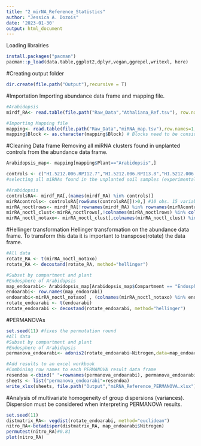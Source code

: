 ---
title: "2_mirNA_Reference_Statistics"
author: "Jessica A. Dozois"
date: '2023-01-30'
output: html_document
---
Loading librairies
```{r Librairies}
install.packages("pacman")
pacman::p_load(data.table,ggplot2,dplyr,vegan,ggrepel,writexl, here)
```
#Creating output folder
```{r}
dir.create(file.path("Output"),recursive = T)
```


#Importation
Importing abundance data frame and mapping file.
```{r}
#Arabidopsis
mirdf_RA<- read.table(file.path("Raw_Data","Athaliana_Ref.tsv"), row.names=1, header=T, sep="\t", comment.char = "")# 428 obs. 104

#Importing Mapping file
mapping<- read.table(file.path("Raw_Data","miRNA_map.tsv"),row.names=1, header=T, sep="\t", comment.char = "") # 104 obs.6 variables
mapping$Block <- as.character(mapping$Block) # Blocks need to be considered as chr
```



#Cleaning Data frame
Removing all miRNA clusters found in unplanted controls from the abundance data frame.
```{r Cleaning DF}
Arabidopsis_map<- mapping[mapping$Plant=="Arabidopsis",]

controls <- c("HI.5212.006.RPI12.7","HI.5212.006.RPI13.8","HI.5212.006.RPI14.9","HI.5212.006.RPI21.16", "HI.5212.006.RPI22.17", "HI.5212.006.RPI23.18", "HI.5212.006.RPI30.25", "HI.5212.006.RPI31.26" , "HI.5212.006.RPI32.27", "HI.5212.007.RPI39.34", "HI.5212.007.RPI40.35", "HI.5212.007.RPI41.36", "HI.5212.007.RPI48.43", "HI.5212.007.RPI1.44", "HI.5212.007.RPI2.45")
#selecting all miRNAs found in the unplanted soil samples (experimental controls)

#Arabidopsis
controlsRA<- mirdf_RA[,(names(mirdf_RA) %in% controls)]
mirRAcontrols<- controlsRA[rowSums(controlsRA[])>0,] #10 obs. 15 variables
mirRA_noctlrows<- mirdf_RA[!rownames(mirdf_RA) %in% rownames(mirRAcontrols),]#418obs.  104 variables
mirRA_noctl_clust<-mirRA_noctlrows[,!colnames(mirRA_noctlrows) %in% colnames(mirRAcontrols)]#418 obs. 89 variables
mirRA_noctl_notaxo<- mirRA_noctl_clust[,colnames(mirRA_noctl_clust) %in% rownames(Arabidopsis_map)] #418 obs 44 variables
```

#Hellinger transformation
Hellinger transformation on the abundance data frame. To transform this data it is important to transpose(rotate) the data frame.

```{r Hellinger transformation}
#All data
rotate_RA <- t(mirRA_noctl_notaxo)
rotate_RA <- decostand(rotate_RA, method="hellinger")

#Subset by compartment and plant
#Endosphere of Arabidopsis
map_endoarabi<- Arabidopsis_map[Arabidopsis_map$Compartment == "Endosphere", ]
endoarabi<- row.names(map_endoarabi)
endoarabi<-mirRA_noctl_notaxo[ , (colnames(mirRA_noctl_notaxo) %in% endoarabi)]#418 obs 15 variables
rotate_endoarabi <- t(endoarabi)
rotate_endoarabi <- decostand(rotate_endoarabi, method="hellinger")

```

#PERMANOVAs 
```{r PERMANOVAs}
set.seed(11) #fixes the permutation round
#All data
#Subset by compartment and plant
#Endosphere of Arabidopsis
permanova_endoarabi<- adonis2(rotate_endoarabi~Nitrogen,data=map_endoarabi, groups=Block, permutations = 9999, method="euclidean")

#Add results to an excel workbook
#Combining row names to each PERMANOVA result data frame
resendoa <-cbind(" "=rownames(permanova_endoarabi), permanova_endoarabi)
sheets <- list("permanova_endoarabi"=resendoa)
write_xlsx(sheets, file.path("Output","miRNA_Reference_PERMANOVA.xlsx"))

```


#Analysis of multivariate homogeneity of group dispersions (variances).
Dispersion must be considered when interpreting PERMANOVA results. 
```{r Betadisper}
set.seed(11)
distmatrix_RA<- vegdist(rotate_endoarabi, method="euclidean")
nitro_RA<-betadisper(distmatrix_RA, map_endoarabi$Nitrogen)
permutest(nitro_RA)#0.81
plot(nitro_RA)

```